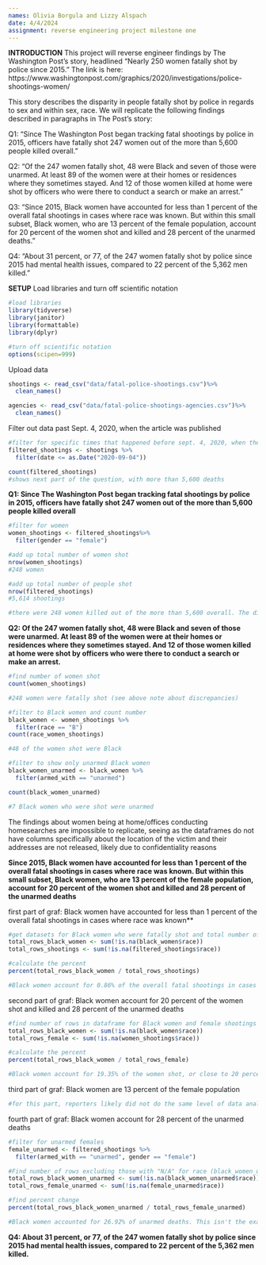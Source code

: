 ```yaml
---
names: Olivia Borgula and Lizzy Alspach
date: 4/4/2024
assignment: reverse engineering project milestone one
---
```


**INTRODUCTION** This project will reverse engineer findings by The Washington Post's story, headlined "Nearly 250 women fatally shot by police since 2015." The link is here: https://www.washingtonpost.com/graphics/2020/investigations/police-shootings-women/

This story describes the disparity in people fatally shot by police in regards to sex and within sex, race. We will replicate the following findings described in paragraphs in The Post’s story:

Q1: “Since The Washington Post began tracking fatal shootings by police in 2015, officers have fatally shot 247 women out of the more than 5,600 people killed overall.”

Q2: “Of the 247 women fatally shot, 48 were Black and seven of those were unarmed. At least 89 of the women were at their homes or residences where they sometimes stayed. And 12 of those women killed at home were shot by officers who were there to conduct a search or make an arrest.”

Q3: “Since 2015, Black women have accounted for less than 1 percent of the overall fatal shootings in cases where race was known. But within this small subset, Black women, who are 13 percent of the female population, account for 20 percent of the women shot and killed and 28 percent of the unarmed deaths.”

Q4: “About 31 percent, or 77, of the 247 women fatally shot by police since 2015 had mental health issues, compared to 22 percent of the 5,362 men killed.”

**SETUP** Load libraries and turn off scientific notation

```r
#load libraries
library(tidyverse)
library(janitor)
library(formattable)
library(dplyr)

#turn off scientific notation
options(scipen=999)
```

Upload data

```r
shootings <- read_csv("data/fatal-police-shootings.csv")%>%
  clean_names()

agencies <- read_csv("data/fatal-police-shootings-agencies.csv")%>%
  clean_names()
```

Filter out data past Sept. 4, 2020, when the article was published

```r
#filter for specific times that happened before sept. 4, 2020, when the story was published
filtered_shootings <- shootings %>%
  filter(date <= as.Date("2020-09-04"))

count(filtered_shootings)
#shows next part of the question, with more than 5,600 deaths
```

**Q1: Since The Washington Post began tracking fatal shootings by police in 2015, officers have fatally shot 247 women out of the more than 5,600 people killed overall**

```r
#filter for women
women_shootings <- filtered_shootings%>%
  filter(gender == "female")

#add up total number of women shot
nrow(women_shootings)
#248 women

#add up total number of people shot
nrow(filtered_shootings)
#5,614 shootings

#there were 248 women killed out of the more than 5,600 overall. The disparity in our results vs. the Washington Post's analysis is due to updates to the database in the last four years. Likely, more information was released about a women who was shot after publication, which changed the database 
```

**Q2: Of the 247 women fatally shot, 48 were Black and seven of those were unarmed. At least 89 of the women were at their homes or residences where they sometimes stayed. And 12 of those women killed at home were shot by officers who were there to conduct a search or make an arrest.**

```r
#find number of women shot
count(women_shootings)

#248 women were fatally shot (see above note about discrepancies)

#filter to Black women and count number
black_women <- women_shootings %>% 
  filter(race == "B")
count(race_women_shootings)

#48 of the women shot were Black 

#filter to show only unarmed Black women 
black_women_unarmed <- black_women %>% 
  filter(armed_with == "unarmed")

count(black_women_unarmed)

#7 Black women who were shot were unarmed
```

The findings about women being at home/offices conducting homesearches are impossible to replicate, seeing as the dataframes do not have columns specifically about the location of the victim and their addresses are not released, likely due to confidentiality reasons

**Since 2015, Black women have accounted for less than 1 percent of the overall fatal shootings in cases where race was known. But within this small subset, Black women, who are 13 percent of the female population, account for 20 percent of the women shot and killed and 28 percent of the unarmed deaths**

first part of graf: Black women have accounted for less than 1 percent of the overall fatal shootings in cases where race was known\*\*

```r
#get datasets for Black women who were fatally shot and total number of people who were fatally shot and exclude rows that have an "NA" value for race ("...where race was known")
total_rows_black_women <- sum(!is.na(black_women$race))
total_rows_shootings <- sum(!is.na(filtered_shootings$race))

#calculate the percent 
percent(total_rows_black_women / total_rows_shootings)

#Black women account for 0.86% of the overall fatal shootings in cases where race was known, or less than 1 percent. We don't know if this too far from 1%, but is the value we received.
```

second part of graf: Black women account for 20 percent of the women shot and killed and 28 percent of the unarmed deaths

```r
#find number of rows in dataframe for Black women and female shootings dataframe with rows removed that contain "N/A" for race (assuming "where race was known" also applies to these sentences)
total_rows_black_women <- sum(!is.na(black_women$race))
total_rows_female <- sum(!is.na(women_shootings$race))

#calculate the percent
percent(total_rows_black_women / total_rows_female)

#Black women account for 19.35% of the women shot, or close to 20 percent - this figure is slightly off likely due to updates in the dataframe in the four years since the article was published. We're unsure as to why the number is lower, but it's unclear if the number changed since the investigation was published.
```

third part of graf: Black women are 13 percent of the female population

```r
#for this part, reporters likely did not do the same level of data analysis as other sections since basic Census Bureau data like this is easily accessible online. They could find the information through this page: https://www.census.gov/data/tables/2023/dec/2020-census-demographic-profile.html#data
```

fourth part of graf: Black women account for 28 percent of the unarmed deaths

```r
#filter for unarmed females
female_unarmed <- filtered_shootings %>%
  filter(armed_with == "unarmed", gender == "female")

#Find number of rows excluding those with "N/A" for race (black_women_unarmed doesn't have any "N/A" values for race, but adding based on mindset that wapo reporters are working with regularly updated data)
total_rows_black_women_unarmed <- sum(!is.na(black_women_unarmed$race))
total_rows_female_unarmed <- sum(!is.na(female_unarmed$race))

#find percent change
percent(total_rows_black_women_unarmed / total_rows_female_unarmed)

#Black women accounted for 26.92% of unarmed deaths. This isn't the exact 28% figure, but we're unsure if this is a result of our syntax or just a database update since the time of publication.
```

**Q4: About 31 percent, or 77, of the 247 women fatally shot by police since 2015 had mental health issues, compared to 22 percent of the 5,362 men killed.**

```r

```
